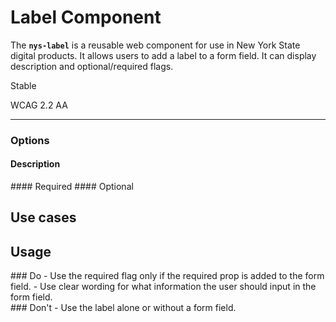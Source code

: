 
<Meta of={NysLabelStories} title="Components/Select/Documentation" />


# Label **Component**

<nys-alert
  type="warning"
  heading="This component should not be used alone. It is already built into form fields.">
</nys-alert>

The **`nys-label`** is a reusable web component for use in New York State digital products. It allows users to add a label to a form field. It can display description and optional/required flags.

<p className="pill pill--stable">Stable</p>

<p className="pill pill--wcag">WCAG 2.2 AA</p>

***

<Canvas of={NysLabelStories.Basic} />

<Controls />

### Options

#### Description
<Canvas of={NysLabelStories.Description} />
<Canvas of={NysLabelStories.DescriptionSlot} />
#### Required
<Canvas of={NysLabelStories.Required} />
#### Optional
<Canvas of={NysLabelStories.Optional} />

## Use cases


## Usage

<div className="nys-grid-row nys-grid-gap-lg">
  <div className="nys-mobile-lg:nys-grid-col">
    <div className="usage-card usage-card--do">
      ### <nys-icon name="check_circle" color="--var(nys-color-success)" /> Do
    - Use the required flag only if the required prop is added to the form field.
    - Use clear wording for what information the user should input in the form field.
    </div>
  </div>
  <div className="nys-mobile-lg:nys-grid-col">
    <div className="usage-card usage-card--dont">
      ### <nys-icon name="error" color="--var(nys-color-warning)" /> Don't
    - Use the label alone or without a form field.
    </div>
  </div>
</div>
